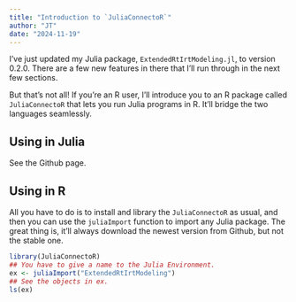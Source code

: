 ```yaml
---
title: "Introduction to `JuliaConnectoR`"
author: "JT"
date: "2024-11-19"
---
```


I've just updated my Julia package, `ExtendedRtIrtModeling.jl`, to version 0.2.0. There are a few new features in there that I'll run through in the next few sections.

But that's not all! If you're an R user, I'll introduce you to an R package called `JuliaConnectoR` that lets you run Julia programs in R. It'll bridge the two languages seamlessly.

## Using in Julia

See the Github page.

## Using in R

All you have to do is to install and library the `JuliaConnectoR` as usual, and then you can use the `juliaImport` function to import any Julia package. The great thing is, it'll always download the newest version from Github, but not the stable one.

```r
library(JuliaConnectoR)
## You have to give a name to the Julia Environment.
ex <- juliaImport("ExtendedRtIrtModeling")
## See the objects in ex.
ls(ex)

```